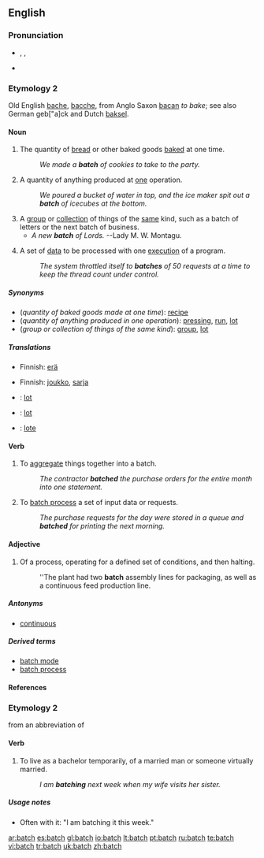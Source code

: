 ==English==

===Pronunciation===
*{{AHD|băch}}, {{IPA|/bætʃ/}}, {{SAMPA|/<tt>b{tS</tt>/}}
*{{rhymes|ætʃ}}

===Etymology 2===
Old English [[bache]], [[bacche]], from Anglo Saxon [[bacan]] ''to bake''; see also German geb["a]ck and Dutch [[baksel]].

{{etystub}}

====Noun====
{{en-noun|es}}

# The quantity of [[bread]] or other baked goods [[bake]]d at one time.
#:''We made a '''batch''' of cookies to take to the party.''
# A quantity of anything produced at [[one]] operation.
#:''We poured a bucket of water in top, and the ice maker spit out a '''batch''' of icecubes at the bottom.''
# A [[group]] or [[collection]] of things of the [[same]] kind, such as a batch of letters or the next batch of business.
#* ''A new '''batch''' of Lords.'' --Lady M. W. Montagu.
# {{computing}} A set of [[data]] to be processed with one [[execute|execution]] of a program.
#:''The system throttled itself to '''batches''' of 50 requests at a time to keep the thread count under control.''

=====Synonyms=====
*(''quantity of baked goods made at one time''): [[recipe]]
*(''quantity of anything produced in one operation''): [[pressing]], [[run]], [[lot]]
*(''group or collection of things of the same kind''): [[group]], [[lot]]

=====Translations=====
{{trans-top|quantity of baked goods made at one time}}
{{trans-mid}}
{{trans-bottom}}

{{trans-top|quantity of anything produced in one operation}}
*Finnish: [[erä]]
{{trans-mid}}
{{trans-bottom}}

{{trans-top|group or collection of things of the same kind}}
*Finnish: [[joukko]], [[sarja]]
{{trans-mid}}
{{trans-bottom}}

{{checktrans}}
*{{ttbc|Dutch}}: [[lot]] {{n}}
*{{ttbc|French}}: [[lot]] {{m}}
*{{ttbc|Spanish}}: [[lote]] {{m}}

====Verb====
{{en-verb|batches|batching|batched}}

# To [[aggregate]] things together into a batch.
#:''The contractor '''batched''' the purchase orders for the entire month into one statement.''
# {{computing}} To [[batch process]] a set of input data or requests.
#:''The purchase requests for the day were stored in a queue and '''batched''' for printing the next morning.''

====Adjective====
{{en-adj|-}}

# Of a process, operating for a defined set of conditions, and then halting.
#:''The plant had two '''batch''' assembly lines for packaging, as well as a continuous feed production line.

=====Antonyms=====
* [[continuous]]

=====Derived terms=====
*[[batch mode]]
*[[batch process]]

====References====
{{R:Webster 1913}}

===Etymology 2===
from an abbreviation of {{term|bachelor|lang=en||unmarried adult male}}

====Verb====
{{en-verb|batch|es}}

# {{colloquial}} To live as a bachelor temporarily, of a married man or someone virtually married.
#:''I am '''batching''' next week when my wife visits her sister.''

=====Usage notes=====
*Often with it: "I am batching it this week."

[[ar:batch]]
[[es:batch]]
[[gl:batch]]
[[io:batch]]
[[lt:batch]]
[[pt:batch]]
[[ru:batch]]
[[te:batch]]
[[vi:batch]]
[[tr:batch]]
[[uk:batch]]
[[zh:batch]]